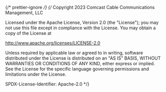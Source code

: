 ﻿{/* prettier-ignore */}
{/*
Copyright 2023 Comcast Cable Communications Management, LLC

Licensed under the Apache License, Version 2.0 (the "License");
you may not use this file except in compliance with the License.
You may obtain a copy of the License at

http://www.apache.org/licenses/LICENSE-2.0

Unless required by applicable law or agreed to in writing, software
distributed under the License is distributed on an "AS IS" BASIS,
WITHOUT WARRANTIES OR CONDITIONS OF ANY KIND, either express or implied.
See the License for the specific language governing permissions and
limitations under the License.

SPDX-License-Identifier: Apache-2.0
\*/}


<Meta of={TileStories} />

<Title />

A flexible solution for displaying artwork and meta information. Used to render entity posters for browsing.

## Source

https://github.com/rdkcentral/Lightning-UI-Components/blob/develop/packages/@lightningjs/ui-components/src/components/Tile/Tile.js

## Usage

Allows objects to be passed in that reflect all properties available in Artwork, Badge, Checkbox, Label, ProgressBar, and Metadata. Additionally, metadataLocation and persistentMetadata are available to configure Metadata placement and visibility.

```js
import { Tile } from '@lightningjs/ui-components';

class Basic extends lng.Component {
  static _template() {
    return {
      Tile: {
        type: Tile
      }
    };
  }
}
```

### Metadata

Tile uses MetadataTile for text formatting by default. The 'metadata' property takes an object with the same properties of MetadataTile and passes them to the MetadataTile.

```js
class Basic extends lng.Component {
  static _template() {
    return {
      Tile: {
        type: Tile,
        metadata: {
          title: 'Title',
          description: 'Description'
        }
      }
    };
  }
}
```

However, you can override which Metadata component is used by adding a 'type' to the 'metadata' object and then using that component's properties instead.

```js
class Basic extends lng.Component {
  static _template() {
    return {
      Tile: {
        type: Tile,
        metadata: {
          type: MetadataCard
          title: 'Title',
          details: 'Details'
        }
      }
    };
  }
}
```

### Properties

| name               | type    | required | default    | description                                                                                                                                                                                                                    |
| ------------------ | ------- | -------- | ---------- | ------------------------------------------------------------------------------------------------------------------------------------------------------------------------------------------------------------------------------ |
| artwork            | object  | false    | undefined  | Object containing all properties supported in the [Artwork component](?path=/docs/components-artwork--docs)                                                                                                                    |
| badge              | object  | false    | undefined  | Object containing all properties supported in the [Badge component](?path=/docs/components-badge--docs)                                                                                                                        |
| checkbox           | object  | false    | undefined  | Object containing all properties supported in the [Checkbox component](?path=/docs/components-checkboxes--docs)                                                                                                                  |
| circle             | boolean | false    | undefined  | If true, changes format of itemLayout to circle                                                                                                                                                                                |
| label              | object  | false    | undefined  | Object containing all properties supported in the [Label component](?path=/docs/components-label--docs)                                                                                                                        |
| logo               | string  | false    | undefined  | Source of logo                                                                                                                                                                                                                 |
| metadata           | object  | false    | undefined  | Object containing all properties supported in the [MetadataTile component](?path=/docs/components-metadatatile--docs)<br /> Can use a different Metadata component by passing in a 'type' and then that component's properties |
| metadataLocation   | string  | false    | 'standard' | Controls where there metadata is displayed in relation to the Tile. Available values are 'standard' and 'inset'                                                                                                                |
| persistentMetadata | boolean | false    | false      | Metadata will be shown at all times if set to true, otherwise it will only show when the Tile has focus                                                                                                                        |
| progressBar        | object  | false    | undefined  | Object containing all properties supported in the [ProgressBar component](?path=/docs/components-progressbar--docs)                                                                                                            |

### Style Properties

| name                   | type                  | description                                                                                                                                                                                                           |
| ---------------------- | --------------------- | --------------------------------------------------------------------------------------------------------------------------------------------------------------------------------------------------------------------- |
| animationEntrance      | object                | Animation values applied on entrance                                                                                                                                                                                  |
| animationExit          | object                | Animation values applied on exit                                                                                                                                                                                      |
| logoHeight             | number                | customized height of icon                                                                                                                                                                                             |
| logoWidth              | number                | customized width of icon                                                                                                                                                                                              |
| metadataLocation       | 'standard' \| 'inset' | Determines the location of the metadata within the tile                                                                                                                                                               |
| paddingX               | number                | Padding applied to the inside of the left and right of component                                                                                                                                                      |
| paddingY               | number                | Padding applied to the inside of the top and bottom of component (when metadataLocation is inset, if there is no ProgressBar, this is applied to the space between the bottom of the Metadata and bottom of the Tile) |
| paddingYProgress       | number                | Padding applied between the bottom of the component and bottom of the progress bar                                                                                                                                    |
| paddingYBetweenContent | number                | When metadataLocation is inset and there is a ProgressBar, this padding applies between the bottom of the Metadata and top of the ProgressBar                                                                         |
| radius                 | number\|array         | Outer radius of component                                                                                                                                                                                             |
